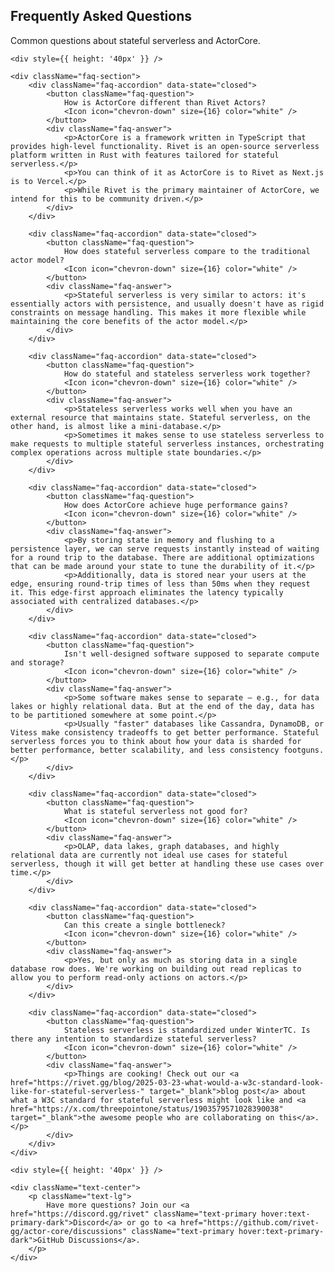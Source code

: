 
<div className="text-center">
    <h2 id="faq" className="landing-section-heading">Frequently Asked Questions</h2>
    <p className="landing-section-text">Common questions about stateful serverless and ActorCore.</p>

    <div style={{ height: '40px' }} />

    <div className="faq-section">
        <div className="faq-accordion" data-state="closed">
            <button className="faq-question">
                How is ActorCore different than Rivet Actors?
                <Icon icon="chevron-down" size={16} color="white" />
            </button>
            <div className="faq-answer">
                <p>ActorCore is a framework written in TypeScript that provides high-level functionality. Rivet is an open-source serverless platform written in Rust with features tailored for stateful serverless.</p>
                <p>You can think of it as ActorCore is to Rivet as Next.js is to Vercel.</p>
                <p>While Rivet is the primary maintainer of ActorCore, we intend for this to be community driven.</p>
            </div>
        </div>

        <div className="faq-accordion" data-state="closed">
            <button className="faq-question">
                How does stateful serverless compare to the traditional actor model?
                <Icon icon="chevron-down" size={16} color="white" />
            </button>
            <div className="faq-answer">
                <p>Stateful serverless is very similar to actors: it's essentially actors with persistence, and usually doesn't have as rigid constraints on message handling. This makes it more flexible while maintaining the core benefits of the actor model.</p>
            </div>
        </div>

        <div className="faq-accordion" data-state="closed">
            <button className="faq-question">
                How do stateful and stateless serverless work together?
                <Icon icon="chevron-down" size={16} color="white" />
            </button>
            <div className="faq-answer">
                <p>Stateless serverless works well when you have an external resource that maintains state. Stateful serverless, on the other hand, is almost like a mini-database.</p>
                <p>Sometimes it makes sense to use stateless serverless to make requests to multiple stateful serverless instances, orchestrating complex operations across multiple state boundaries.</p>
            </div>
        </div>

        <div className="faq-accordion" data-state="closed">
            <button className="faq-question">
                How does ActorCore achieve huge performance gains?
                <Icon icon="chevron-down" size={16} color="white" />
            </button>
            <div className="faq-answer">
                <p>By storing state in memory and flushing to a persistence layer, we can serve requests instantly instead of waiting for a round trip to the database. There are additional optimizations that can be made around your state to tune the durability of it.</p>
                <p>Additionally, data is stored near your users at the edge, ensuring round-trip times of less than 50ms when they request it. This edge-first approach eliminates the latency typically associated with centralized databases.</p>
            </div>
        </div>

        <div className="faq-accordion" data-state="closed">
            <button className="faq-question">
                Isn't well-designed software supposed to separate compute and storage?
                <Icon icon="chevron-down" size={16} color="white" />
            </button>
            <div className="faq-answer">
                <p>Some software makes sense to separate – e.g., for data lakes or highly relational data. But at the end of the day, data has to be partitioned somewhere at some point.</p>
                <p>Usually "faster" databases like Cassandra, DynamoDB, or Vitess make consistency tradeoffs to get better performance. Stateful serverless forces you to think about how your data is sharded for better performance, better scalability, and less consistency footguns.</p>
            </div>
        </div>

        <div className="faq-accordion" data-state="closed">
            <button className="faq-question">
                What is stateful serverless not good for?
                <Icon icon="chevron-down" size={16} color="white" />
            </button>
            <div className="faq-answer">
                <p>OLAP, data lakes, graph databases, and highly relational data are currently not ideal use cases for stateful serverless, though it will get better at handling these use cases over time.</p>
            </div>
        </div>

        <div className="faq-accordion" data-state="closed">
            <button className="faq-question">
                Can this create a single bottleneck?
                <Icon icon="chevron-down" size={16} color="white" />
            </button>
            <div className="faq-answer">
                <p>Yes, but only as much as storing data in a single database row does. We're working on building out read replicas to allow you to perform read-only actions on actors.</p>
            </div>
        </div>

        <div className="faq-accordion" data-state="closed">
            <button className="faq-question">
                Stateless serverless is standardized under WinterTC. Is there any intention to standardize stateful serverless?
                <Icon icon="chevron-down" size={16} color="white" />
            </button>
            <div className="faq-answer">
                <p>Things are cooking! Check out our <a href="https://rivet.gg/blog/2025-03-23-what-would-a-w3c-standard-look-like-for-stateful-serverless-" target="_blank">blog post</a> about what a W3C standard for stateful serverless might look like and <a href="https://x.com/threepointone/status/1903579571028390038" target="_blank">the awesome people who are collaborating on this</a>.</p>
            </div>
        </div>
    </div>

    <div style={{ height: '40px' }} />
    
    <div className="text-center">
        <p className="text-lg">
            Have more questions? Join our <a href="https://discord.gg/rivet" className="text-primary hover:text-primary-dark">Discord</a> or go to <a href="https://github.com/rivet-gg/actor-core/discussions" className="text-primary hover:text-primary-dark">GitHub Discussions</a>.
        </p>
    </div>
</div> 